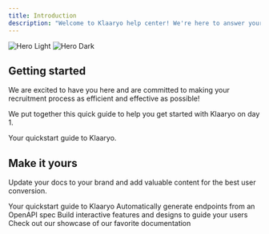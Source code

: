 ```yaml
---
title: Introduction
description: "Welcome to Klaaryo help center! We're here to answer your questions."
---
```


<img
  className="block dark:hidden"
  src="/images/product-screen.png"
  alt="Hero Light"
/>
<img
  className="hidden dark:block"
  src="/images/hero-dark.svg"
  alt="Hero Dark"
/>

## Getting started

We are excited to have you here and are committed to making your recruitment process as efficient and effective as possible!

We put together this quick guide to help you get started with Klaaryo on day 1.

<CardGroup cols={1}>
  <Card
    title="Quickstart"
    icon="circle-play"
    href= "quickstart"
  >
    Your quickstart guide to Klaaryo.
  </Card>
</CardGroup>

## Make it yours

Update your docs to your brand and add valuable content for the best user conversion.

<CardGroup cols={2}>
  <Card
    title="Customize Style"
    icon="palette"
    href="https://mintlify.com/docs/settings/global"
  >
    Your quickstart guide to Klaaryo
  </Card>
  <Card
    title="Reference APIs"
    icon="code"
    href="https://mintlify.com/docs/api-playground/openapi"
  >
    Automatically generate endpoints from an OpenAPI spec
  </Card>
  <Card
    title="Add Components"
    icon="screwdriver-wrench"
    href="https://mintlify.com/docs/components/accordion"
  >
    Build interactive features and designs to guide your users
  </Card>
  <Card
    title="Get Inspiration"
    icon="stars"
    href="https://mintlify.com/showcase"
  >
    Check out our showcase of our favorite documentation
  </Card>
</CardGroup>
